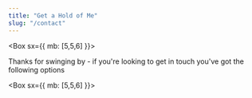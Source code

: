 ```yaml
---
title: "Get a Hold of Me"
slug: "/contact"
---
```


<Box sx={{ mb: [5,5,6] }}>

Thanks for swinging by - if you're looking to get in touch you've got the following options

</Box>

<Box sx={{ mb: [5,5,6] }}>

<Title text="Shoot an Email" />

Probably the best way to get a hold of me is to toss me an [email](mailto:ken.j.davidson@live.ca).  If it gets through to my phone I'll do my best to get back to you within the day.

</Box>

<Box sx={{ mb: [5,5,6] }}>

<Title text="Linked In Me"/>

If this is related to work or employment (or anything I guess now) feel free to connect with me on linked in [@kenjdavidson](https://linkedin.com/kenjdavidson).

</Box>

<Box sx={{ mb: [5,5,6] }}>

<Title text="Follow My Github"/>

I try to post anything I'm currently working on at [https://github.com/kenjdavidson](https://github.com/kenjdavidson).  This will include:

- Projects
- Online Courses
- Random things I need to save

</Box>

<Box sx={{ mb: [5,5,6] }}>

<Title text="Social Media"/>

I'm not the biggest social media fan:

- [@kenjdavidson](https://instagram.com/kenjdavidson) on Instagram (which only exists for providing grandparents with photos of Carson and maybe binge watching some golf reels)

</Box>